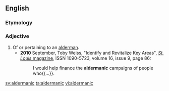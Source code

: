 ==English==

===Etymology===
{{suffix|alderman|ic|lang=en}}

===Adjective===
{{en-adj}}

# Of or pertaining to an [[alderman]].
#* '''2010''' September, Toby Weiss, "Identify and Revitalize Key Areas", [[w:St. Louis Magazine|''St. Louis'' magazine]], ISSN 1090-5723, volume 16, issue 9, page 86:
#*: I would help finance the '''aldermanic''' campaigns of people who{{...}}.

[[sv:aldermanic]]
[[ta:aldermanic]]
[[vi:aldermanic]]